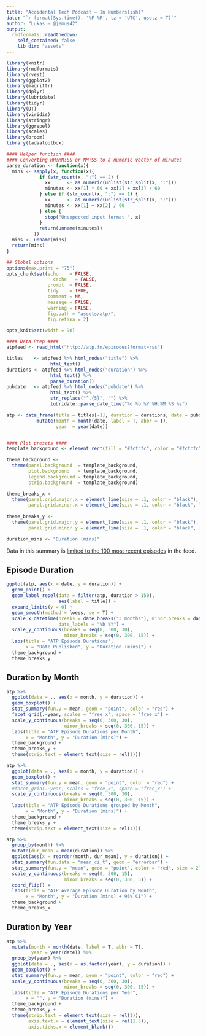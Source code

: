 ```yaml
---
title: "Accidental Tech Podcast — In Numbers(ish)"
date: "`r format(Sys.time(), '%F %R', tz = 'UTC', usetz = T)`"
author: "Lukas — @jemus42"
output:
  rmdformats::readthedown:
    self_contained: false
    lib_dir: "assets"
---
```


```r
library(knitr)
library(rmdformats)
library(rvest)
library(ggplot2)
library(magrittr)
library(dplyr)
library(lubridate)
library(tidyr)
library(DT)
library(viridis)
library(stringr)
library(ggrepel)
library(scales)
library(broom)
library(tadaatoolbox)

#### Helper function ####
#### Converting HH:MM:SS or MM:SS to a numeric vector of minutes
parse_duration <- function(x){
  mins <- sapply(x, function(x){
            if (str_count(x, ":") == 2) {
              xx      <- as.numeric(unlist(str_split(x, ":")))
              minutes <- xx[1] * 60 + xx[2] + xx[3] / 60
            } else if (str_count(x, ":") == 1) {
              xx      <- as.numeric(unlist(str_split(x, ":")))
              minutes <- xx[1] + xx[2] / 60
            } else {
              stop("Unexpected input format ", x)
            }
            return(unname(minutes))
          })
  mins <- unname(mins)
  return(mins)
}

## Global options
options(max.print = "75")
opts_chunk$set(echo    = FALSE,
	             cache   = FALSE,
               prompt  = FALSE,
               tidy    = TRUE,
               comment = NA,
               message = FALSE,
               warning = FALSE,
               fig.path = "assets/atp/",
               fig.retina = 2)

opts_knit$set(width = 90)

#### Data Prep ####
atpfeed <- read_html("http://atp.fm/episodes?format=rss")

titles    <- atpfeed %>% html_nodes("title") %>%
                html_text()
durations <- atpfeed %>% html_nodes("duration") %>%
                html_text() %>%
                parse_duration()
pubdate   <- atpfeed %>% html_nodes("pubdate") %>%
                html_text() %>%
                str_replace("^.{5}", "") %>%
                lubridate::parse_date_time("%d %b %Y %H:%M:%S %z")

atp <- data_frame(title = titles[-1], duration = durations, date = pubdate) %>%
           mutate(month = month(date, label = T, abbr = T),
                  year  = year(date))


#### Plot presets ####
template_background <- element_rect(fill = "#fcfcfc", color = "#fcfcfc")

theme_background <- 
  theme(panel.background  = template_background,
        plot.background   = template_background,
        legend.background = template_background,
        strip.background  = template_background)

theme_breaks_x <-
  theme(panel.grid.major.x = element_line(size = .1, color = "black"),
        panel.grid.minor.x = element_line(size = .1, color = "black", linetype = "dotted"))
  
theme_breaks_y <-   
  theme(panel.grid.major.y = element_line(size = .1, color = "black"),
        panel.grid.minor.y = element_line(size = .1, color = "black", linetype = "dotted"))

duration_mins <- "Duration (mins)"
```

Data in this summary is [limited to the 100 most recent episodes](https://twitter.com/caseyliss/status/706885764236361728) in the feed.

## Episode Duration

```r
ggplot(atp, aes(x = date, y = duration)) +
  geom_point() +
  geom_label_repel(data = filter(atp, duration > 150),
                   aes(label = title)) +
  expand_limits(y = 0) +
  geom_smooth(method = loess, se = T) +
  scale_x_datetime(breaks = date_breaks("3 months"), minor_breaks = date_breaks("1 weeks"),
                   date_labels = "%b %Y") +
  scale_y_continuous(breaks = seq(0, 300, 30),
                     minor_breaks = seq(0, 300, 15)) +
  labs(title = "ATP Episode Durations",
       x = "Date Published", y = "Duration (mins)") +
  theme_background +
  theme_breaks_y
```

## Duration by Month

```r

atp %>%
  ggplot(data = ., aes(x = month, y = duration)) +
  geom_boxplot() +
  stat_summary(fun.y = mean, geom = "point", color = "red") +
  facet_grid(.~year, scales = "free_x", space = "free_x") +
  scale_y_continuous(breaks = seq(0, 300, 30),
                     minor_breaks = seq(0, 300, 15)) +
  labs(title = "ATP Episode Durations per Month",
       x = "Month", y = "Duration (mins)") +
  theme_background +
  theme_breaks_y +
  theme(strip.text = element_text(size = rel(1)))

atp %>%
  ggplot(data = ., aes(x = month, y = duration)) +
  geom_boxplot() +
  stat_summary(fun.y = mean, geom = "point", color = "red") +
  #facet_grid(.~year, scales = "free_x", space = "free_x") +
  scale_y_continuous(breaks = seq(0, 300, 30),
                     minor_breaks = seq(0, 300, 15)) +
  labs(title = "ATP Episode Durations grouped by Month",
       x = "Month", y = "Duration (mins)") +
  theme_background +
  theme_breaks_y +
  theme(strip.text = element_text(size = rel(1)))

atp %>%
  group_by(month) %>%
  mutate(dur_mean = mean(duration)) %>%
  ggplot(aes(x = reorder(month, dur_mean), y = duration)) +
  stat_summary(fun.data = "mean_ci_t", geom = "errorbar") +
  stat_summary(fun.y = "mean", geom = "point", color = "red", size = 2) +
  scale_y_continuous(breaks = seq(0, 300, 15),
                     minor_breaks = seq(0, 300, 5)) +
  coord_flip() +
  labs(title = "ATP Average Episode Duration by Month",
       x = "Month", y = "Duration (mins) + 95% CI") +
  theme_background +
  theme_breaks_x

```

## Duration by Year

```r
atp %>%
  mutate(month = month(date, label = T, abbr = T),
         year = year(date)) %>%
  group_by(year) %>%
  ggplot(data = ., aes(x = as.factor(year), y = duration)) +
  geom_boxplot() +
  stat_summary(fun.y = mean, geom = "point", color = "red") +
  scale_y_continuous(breaks = seq(0, 300, 30),
                     minor_breaks = seq(0, 300, 15)) +
  labs(title = "ATP Episode Durations per Year",
       x = "", y = "Duration (mins)") +
  theme_background +
  theme_breaks_y +
  theme(strip.text = element_text(size = rel(1)),
        axis.text.x = element_text(size = rel(1.5)),
        axis.ticks.x = element_blank())
```

